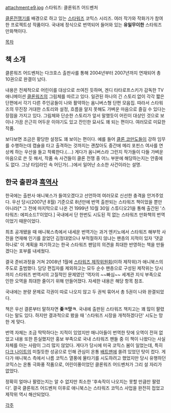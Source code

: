 attachment:e9.jpg
스타워즈: 클론워즈 어드벤처

[[클론전쟁]]기를 배경으로 하고 있는 [[스타워즈]] 코믹스 시리즈.
여러 작가와 작화가가 참여한 프로젝트성 작품이다.
국내에 정식으로 번역되어 들어와 있는 '''유일무이한''' 스타워즈 만화책이다.

[[목차]]

== 책 소개 ==
클론워즈 어드벤처는 다크호스 출판사를 통해 2004년부터 2007년까지 연재되어 총 10권으로 완결이 났다.

내용은 전체적으로 어린이를 대상으로 쓰여진 듯하며, 겐디 타타로프스키가 감독한 TV 애니메이션 [[클론워즈]]의 그림체를 따르고 있다. 일관된 하나의 긴 스토리 없이 각각 짧은 단편에서 각기 다른 주인공들이 나와 활약하는 옴니버스형 단편 모음집. 따라서 스타워즈의 무진장 거대한 스토리와 설정, 흐름을 알지 못해도 가벼운 마음으로 즐길 수 있다는 장점을 가지고 있다. 그림체와 단순한 스토리가 앞서 말했듯이 어린이 대상인 것으로 보이나 가끔 은근히 어두운 이야기도 있고 잔인한 묘사도 꽤 되는 편이다. 여러모로 미묘한 작품.

보다보면 조금은 황당한 설정도 꽤 보이는 편이다. 예를 들어 [[클론 코만도]]들이 강하 임무를 수행하는데 캡슐을 타고 출격하는 것까지는 괜찮아도 중간에 메리 포핀스 여사를 연상케 하는 우산을 들고 착륙한다.(....) 게다가 옴니버스라 그런지 작가들이 다들 가벼운 마음으로 쓴 듯 해서, 작품 속 사건들이 클론 전쟁 중 어느 부분에 해당하는지는 안중에도 없다. 그냥 타임라인 속 어딘가(...)에서 일어난 소소한 사건이라는 설명.

== 한국 출판과 [[흑역사]] ==
한국에는 출판사 애니북스가 들여오겠다고 선언하여 여러모로 신선한 충격을 안겨주었다. 우선 당시(2007년 8월) 기준으로 8년만에 번역 출판되는 스타워즈 책이었을 뿐만 아니라[* 그 전에 마지막으로 나온 건 1999년 10월 30일 스튜디오21을 통해 출간된 '스타워즈: 에피소드1'이었다.] 국내에서 단 한번도 시도된 적 없는 스타워즈 만화책의 번역이었기 때문이었다.

최초 공개됐을 때 애니북스측에서 내세운 번역가는 과거 엔키노에서 스타워즈 해부학 사전을 연재해 인기를 끌었던 김정대였으나 부적절하지 않냐는 팬층의 지적이 있자 '댓글 하나로' 이 계획을 파기하고는 한국 스타워즈 팬덤의 의견을 최대한 반영하는 책을 만들겠다는 포부를 내세웠다.

결국 준비과정을 거쳐 2008년 1월에 [[스타워즈 제작위원회]](이하 제작위)가 애니북스의 주도로 출범했다. 담당 편집자를 제외하고는 모두 순수 팬층으로 구성된 제작위는 당시까지 스타워즈 번역서의 고질적인 문제였던 '역자의 ~~빠심~~ 세계관 지식 부족으로 인한 오역을 최대한 줄이기 위해 만들어졌다. 자세한 내용은 해당 항목 참조.

국내에는 분량 문제로 각권이 따로 나오지 않고 두 권씩 묶어서 총 5권이 나와 완결되었다.

책은 우선 결론부터 말하자면 '''좆ㅋ망ㅋ'''.
국내에 출판된 스타워즈 책치고는 꽤 많이 팔렸다는 말도 있다. 하지만 결과적으로 봤을 때 '스타워즈 시장을 개척하겠다던' 시도는 망한 게 맞다.

번역 자체는 조금 딱딱하다는 지적이 있었지만 매니아들이 번역한 탓에 오역이 전혀 없었고 내용 또한 튼실했지만 홍보 부족으로 국내 스타워즈 팬들 중 이 책이 나왔다는 사실 자체를 아는 사람이 그리 많지 않았다. 게다가 당시에 미국 코믹스 붐이 일었는데, 특히 [[다크 나이트]]의 미칠듯한 성공으로 인해 관심이 온통 [[배트맨]]에 쏠려 있었던 탓이 컸다. 게다가 애니북스 측에서 나름 코믹스 열풍에 물타기를 시도하려고 했었지만 당시 유행하던 코믹스는 온통 극화풍 작품으로, 어린이풍이었던 클론워즈 어드벤처가 그리 설 자리가 없었다.

정확히 얼마나 팔렸는지는 알 수 없지만 최소한 '후속작이 나오지는 못할 만큼만 팔렸다'. 결국 클론워즈 어드벤처 이후로 애니북스는 스타워즈 코믹스 사업을 완전히 접었고 제작위 역시 해산되었다.

[[각주]]

